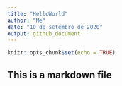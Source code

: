 ```yaml
---
title: "HelloWorld"
author: "Me"
date: "10 de setembro de 2020"
output: github_document
---
```


```r
knitr::opts_chunk$set(echo = TRUE)
```

## This is a markdown file